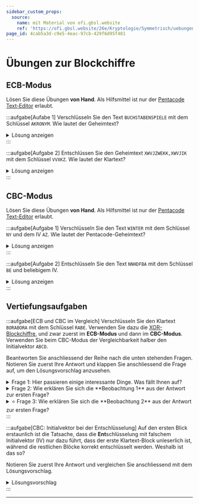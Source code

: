 ```yaml
---
sidebar_custom_props:
  source:
    name: mit Material von ofi.gbsl.website
    ref: 'https://ofi.gbsl.website/26e/Kryptologie/Symmetrisch/uebungen'
page_id: 4cab5a3d-c9e5-4eac-97cb-429f6d95f481
---
```


# Übungen zur Blockchiffre
## ECB-Modus
Lösen Sie diese Übungen **von Hand**. Als Hilfsmittel ist nur der [Pentacode Text-Editor](Block-Chaining#xor-blockchiffre-ausprobieren) erlaubt.

:::aufgabe[Aufabe 1]
Verschlüsseln Sie den Text `BUCHSTABENSPIELE` mit dem Schlüssel `AKRONYM`. Wie lautet der Geheimtext?

<details>
  <summary>Lösung anzeigen</summary>
  <div>C?QG.MLCN--?PHMN</div>
</details>
:::

:::aufgabe[Aufgabe 2]
Entschlüssen Sie den Geheimtext `XWVJZWEKK,XWVJIK` mit dem Schlüssel `VVXKZ`. Wie lautet der Klartext?

<details>
  <summary>Lösung anzeigen</summary>
  <div>NANA ASS ANANAS.</div>
</details>
:::

## CBC-Modus
Lösen Sie diese Übungen **von Hand**. Als Hilfsmittel ist nur der [Pentacode Text-Editor](Block-Chaining#xor-blockchiffre-ausprobieren) erlaubt.

:::aufgabe[Aufgabe 1]
Verschlüsseln Sie den Text `WINTER` mit dem Schlüssel `NY` und dem IV `AZ`. Wie lautet der Pentacode-Geheimtext?

<details>
  <summary>Lösung anzeigen</summary>
  <div>
    **Block 1:**
    - p: `10111 01001`
    - IV: `00001 11010`
    - nach XOR mit IV: `10110 10011`
    - k: `01110 11001`
    - c: `11000 01010`

    **Block 2:**
    - p: `01110 10100`
    - IV: `11000 01010`
    - nach XOR mit IV: `10110 11110`
    - c: `11000 00111`

    **Block 3:**
    - p: `00101 10010`
    - IV: `11000 00111`
    - nach XOR mit IV: `11101 10101`
    - c: `10011 01100`

    **Resultat:**<br/>
    `XJXGSL`
  </div>
</details>
:::

:::aufgabe[Aufgabe 2]
Entschlüsseln Sie den Text `NNHDFBA` mit dem Schlüssel `BE` und beliebigem IV.

<details>
  <summary>Lösung anzeigen</summary>
  <div>
    **Block 1:**
    - c: `01110 01110`
    - k: `00010 00101`
    - nach XOR mit Schlüssel: `01100 01011`
    - IV: beliebig...
    - p: abhängig von IV

    **Block 2:**
    - c: `01000 00100`
    - nach XOR mit Schlüssel: `01010 00001`
    - IV: `01110 01110`
    - p: `00100 01111`

    **Block 3:**
    - c: `00110 00010`
    - nach XOR mit Schlüssel: `00100 00111`
    - IV: `01000 00100`
    - p: `01100 00011`

    **Block 4:**
    - c: `00001`
    - nach XOR mit Schlüssel: `00011`
    - IV: `00110`
    - p: `00101`

    **Resultat:**<br/>
    `??DOLCE` (die ersten beiden Zeichen sind unbekannt)
  </div>
</details>
:::

## Vertiefungsaufgaben
:::aufgabe[ECB und CBC im Vergleich]
Verschlüsseln Sie den Klartext `BORABORA` mit dem Schlüssel `RABE`. Verwenden Sie dazu die [XOR-Blockchiffre](Block-Chaining#xor-blockchiffre-ausprobieren), und zwar zuerst im **ECB-Modus** und dann im **CBC-Modus**. Verwenden Sie beim CBC-Modus der Vergleichbarkeit halber den Initialvektor `ABCD`.

Beantworten Sie anschliessend der Reihe nach die unten stehenden Fragen. Notieren Sie zuerst Ihre Antwort und klappen Sie anschliessend die Frage auf, um den Lösungsvorschlag anzusehen.

<details>
  <summary>Frage 1: Hier passieren einige interessante Dinge. Was fällt Ihnen auf?</summary>
  <div>
    **Beobachtung 1:** Im ECB-Modus erhalten wir den Geheimtext `PNPDPNPD` - also zweimal hintereinander die Buchstabenfolge `PNPD`. Auch im Klartext `BORABORA` finden wir zweimal hintereinander die Buchstabenfolge `BORA`. Im CBC-Modus sehen wir diese Symmetrie nicht mehr.

     **Beobachtung 2:** Dafür taucht beim CBC-Modus im zweiten Block plötzlich der Initialvektor wieder auf - und zwar egal, mit welchen Initialvektor wir es versuchen.
  </div>
</details>

<details>
  <summary>Frage 2: Wie erklären Sie sich die **Beobachtung 1** aus der Antwort zur ersten Frage?</summary>
  <div>
    Im ECB-Modus wird jeder Block mit den gleichen Schlüssel verschlüsselt. Wenn also zwei Klartextblöcke identisch sind, dann werden auch die resultierenden Geheimtextblöcke identisch sein. Da der Schlüssel `RABE` genau halb so lang ist wie der Klartext `BORABORA` verschlüsseln wir also zweimal den Klartextblock `BORA` mit dem Schlüssel `RABE` und erhalten somit zweimal den Geheimtextblock `PNPD`.

    Beim CBC-Modus sehen wir dieses Verhalten nicht mehr, weil wir dort für jeden Block $n$ den Output des vorangehenden Blocks $n-1$ als zusätzlichen Input verwenden. Tatsächlich ist dies genau die Idee hinter diesem Verknüpfen von Blöcken.
  </div>
</details>

<details>
  <summary>⭐️ Frage 3: Wie erklären Sie sich die **Beobachtung 2** aus der Antwort zur ersten Frage?</summary>
  <div>
    Für diese Erklärung verwenden wir für die XOR-Operation das mathematische Symbol $\oplus$. Der Leserlichkeit halber verzichten wir zudem darauf, den Text jeweils explizit ins Binärformat umzuwandeln. Tatsächlich ist die XOR-Funktion aber natürlich nicht für Buchstaben, sonder nur für Binärzahlen definiert!

    Mithilfe der [Wahrheitstabelle für die XOR-Verschlüsselung](XOR) können Sie sich leicht davon überzeugen, dass folgende Gesetze gelten:

    - $x \oplus x = 0$
    - $x \oplus 0 = 0 \oplus x = x$

    Wenn wir nun das Resultat für den ersten Block berechnen wollen, so nehmen wir zuerst den Klartextblock `BORA` und den Initialvektor `ABCD` und rechnen $\text{ BORA } \oplus \text{ ABCD }$. Diesen Input verschlüsseln wir mit der XOR-Verschlüsselung mit dem Schlüsse `RABE` und erhalten somit insgesamt

    $$\text{ BORA } \oplus \text{ ABCD } \oplus \text{ RABE }$$

    Für den zweiten Block verwenden wir diesen Output des ersten Blocks nun aber auch wieder als Input. Auch hier ist der Klartextblock wieder `BORA` und der Schlüssel wieder `RABE`. Also erhalten wir für den zweiten Block folgenden Geheimtext:

    $$\text{ BORA } \oplus (\text{ BORA } \oplus \text{ ABCD } \oplus \text{ RABE }) \oplus \text{ RABE }$$

    Wenn wir die Klammern entfernen (die dienen lediglich der Übersicht), so erhalten wir folgende Berechnung:

    $$\text{ BORA } \oplus \text{ BORA } \oplus \text{ ABCD } \oplus \text{ RABE } \oplus \text{ RABE }$$

    Weil aber $x \oplus x = 0$ gilt, können wir diese Berechnung wie folgt kürzen:

    $$0 \oplus \text{ ABCD } \oplus 0$$

    Und weil wir wissen, dass $x \oplus 0 = 0 \oplus x = x$ gilt, so ergibt sich:

    $$0 \oplus \text{ ABCD } \oplus 0 = \text{ ABCD }$$

    Dieses Phänomen tritt also nur deshalb auf, weil wir als Verschlüsselungsmechanismus die XOR-Verschlüsselung verwenden, die "zufällig" auch für die Verkettung verwendet wird. Bei echten Anwendungen von CBC verwenden wir andere, sicherere Verschlüsselungsmechanismen und werden diese Regelmässigkeit deshalb dort nicht antreffen.
  </div>
</details>
:::

:::aufgabe[CBC: Initialvektor bei der Entschlüsselung]
Auf den ersten Blick erstaunlich ist die Tatsache, dass die **Ent**schlüsselung mit falschem Initialvektor (IV) nur dazu führt, dass der erste Klartext-Block unleserlich ist, während die restlichen Blöcke korrekt entschlüsselt werden. Weshalb ist das so?

Notieren Sie zuerst Ihre Antwort und vergleichen Sie anschliessend mit dem Lösungsvorschlag.

<details>
  <summary>Lösungsvorschlag</summary>
  <div>
    Bei der **ver**schlüsselung verwenden wir den IV als zusätzlichen Input, wenn wir den ersten Block verschlüsseln. Da wir für jeden weiteren Block $n$ den Output des vorangehenden Blocks $n-1$ als zusätzlichen Input verwenden, zieht sich bei der Verschlüsselung jede Veränderung am IV durch die gesamte Kette hindurch.

    Bei der **ent**schlüsselung passiert alles in umgekehrter Reihenfolge. Den Klartext eines Blocks $n$ erhalten wir, indem wir den Geheimtext dieses Blocks zuerst mit dem Schlüssel entschlüsseln und das Resultat anschliessend mit dem **Geheimtext des vorangehenden Blocks** $n-1$ (und nicht etwa mit dem Resultat seiner Entschlüsselung) XOR-verrechnen. Der ursprünglich verwendete IV ist in den beiden Geheimtexten bei der Verschlüsselung "hineingerechnet" worden und wir müssen ihn in diesem Moment für die Entschlüsselung nicht kennen.

    Lediglich für den ersten Block haben wir keinen solchen vorangehenden Block $n-1$. Hier müssen wir den ursprünglich verwendeten IV kennen und anwenden. Wenn wir hier den falschen IV verwenden, dann wir der erste Block unleserlich - jedoch hat dies eben keinen Einfluss auf alle anderen Blocks.
  </div>
</details>
:::

---
